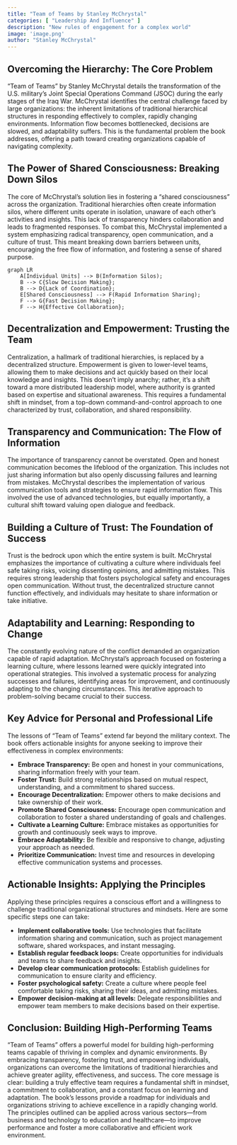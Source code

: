 ```yaml
---
title: "Team of Teams by Stanley McChrystal"
categories: [ "Leadership And Influence" ]
description: "New rules of engagement for a complex world"
image: 'image.png'
author: "Stanley McChrystal"
---
```

## Overcoming the Hierarchy:  The Core Problem

"Team of Teams" by Stanley McChrystal details the transformation of the U.S. military's Joint Special Operations Command (JSOC) during the early stages of the Iraq War.  McChrystal identifies the central challenge faced by large organizations: the inherent limitations of traditional hierarchical structures in responding effectively to complex, rapidly changing environments.  Information flow becomes bottlenecked, decisions are slowed, and adaptability suffers.  This is the fundamental problem the book addresses, offering a path toward creating organizations capable of navigating complexity.

##  The Power of Shared Consciousness:  Breaking Down Silos

The core of McChrystal's solution lies in fostering a "shared consciousness" across the organization.  Traditional hierarchies often create information silos, where different units operate in isolation, unaware of each other's activities and insights.  This lack of transparency hinders collaboration and leads to fragmented responses.  To combat this, McChrystal implemented a system emphasizing radical transparency, open communication, and a culture of trust.  This meant breaking down barriers between units, encouraging the free flow of information, and fostering a sense of shared purpose.

```mermaid
graph LR
    A[Individual Units] --> B(Information Silos);
    B --> C{Slow Decision Making};
    B --> D{Lack of Coordination};
    E[Shared Consciousness] --> F(Rapid Information Sharing);
    F --> G{Fast Decision Making};
    F --> H{Effective Collaboration};
```

## Decentralization and Empowerment:  Trusting the Team

Centralization, a hallmark of traditional hierarchies, is replaced by a decentralized structure.  Empowerment is given to lower-level teams, allowing them to make decisions and act quickly based on their local knowledge and insights.  This doesn't imply anarchy; rather, it's a shift toward a more distributed leadership model, where authority is granted based on expertise and situational awareness.  This requires a fundamental shift in mindset, from a top-down command-and-control approach to one characterized by trust, collaboration, and shared responsibility.

##  Transparency and Communication:  The Flow of Information

The importance of transparency cannot be overstated.  Open and honest communication becomes the lifeblood of the organization.  This includes not just sharing information but also openly discussing failures and learning from mistakes.  McChrystal describes the implementation of various communication tools and strategies to ensure rapid information flow.  This involved the use of advanced technologies, but equally importantly, a cultural shift toward valuing open dialogue and feedback.

##  Building a Culture of Trust:  The Foundation of Success

Trust is the bedrock upon which the entire system is built.  McChrystal emphasizes the importance of cultivating a culture where individuals feel safe taking risks, voicing dissenting opinions, and admitting mistakes.  This requires strong leadership that fosters psychological safety and encourages open communication.  Without trust, the decentralized structure cannot function effectively, and individuals may hesitate to share information or take initiative.

##  Adaptability and Learning:  Responding to Change

The constantly evolving nature of the conflict demanded an organization capable of rapid adaptation.  McChrystal's approach focused on fostering a learning culture, where lessons learned were quickly integrated into operational strategies.  This involved a systematic process for analyzing successes and failures, identifying areas for improvement, and continuously adapting to the changing circumstances.  This iterative approach to problem-solving became crucial to their success.

## Key Advice for Personal and Professional Life

The lessons of "Team of Teams" extend far beyond the military context.  The book offers actionable insights for anyone seeking to improve their effectiveness in complex environments:

* **Embrace Transparency:** Be open and honest in your communications, sharing information freely with your team.
* **Foster Trust:** Build strong relationships based on mutual respect, understanding, and a commitment to shared success.
* **Encourage Decentralization:** Empower others to make decisions and take ownership of their work.
* **Promote Shared Consciousness:** Encourage open communication and collaboration to foster a shared understanding of goals and challenges.
* **Cultivate a Learning Culture:** Embrace mistakes as opportunities for growth and continuously seek ways to improve.
* **Embrace Adaptability:** Be flexible and responsive to change, adjusting your approach as needed.
* **Prioritize Communication:** Invest time and resources in developing effective communication systems and processes.


##  Actionable Insights:  Applying the Principles

Applying these principles requires a conscious effort and a willingness to challenge traditional organizational structures and mindsets.  Here are some specific steps one can take:

* **Implement collaborative tools:** Use technologies that facilitate information sharing and communication, such as project management software, shared workspaces, and instant messaging.
* **Establish regular feedback loops:** Create opportunities for individuals and teams to share feedback and insights.
* **Develop clear communication protocols:** Establish guidelines for communication to ensure clarity and efficiency.
* **Foster psychological safety:** Create a culture where people feel comfortable taking risks, sharing their ideas, and admitting mistakes.
* **Empower decision-making at all levels:** Delegate responsibilities and empower team members to make decisions based on their expertise.


##  Conclusion:  Building High-Performing Teams

"Team of Teams" offers a powerful model for building high-performing teams capable of thriving in complex and dynamic environments.  By embracing transparency, fostering trust, and empowering individuals, organizations can overcome the limitations of traditional hierarchies and achieve greater agility, effectiveness, and success. The core message is clear: building a truly effective team requires a fundamental shift in mindset, a commitment to collaboration, and a constant focus on learning and adaptation.  The book's lessons provide a roadmap for individuals and organizations striving to achieve excellence in a rapidly changing world.  The principles outlined can be applied across various sectors—from business and technology to education and healthcare—to improve performance and foster a more collaborative and efficient work environment.

